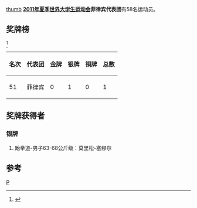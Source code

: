[[文件:Flag_of_Philippines.svg|thumb]]
'''[[2011年夏季世界大学生运动会|2011年夏季世界大学生运动会]]菲律宾代表团'''有58名运动员。

==奖牌榜==
<ref>{{Cite web |url=http://match.sz2011.org/Medal/CHI.htm |title=奖牌榜 |accessdate=2011-08-26 |archive-date=2012-07-14 |archive-url=https://archive.is/20120714212414/http://match.sz2011.org/Medal/CHI.htm |dead-url=no }}</ref>
{| class="wikitable"
|-
! 名次 !! 代表团 !! 金牌 !! 银牌 !! 铜牌 !! 总数
|-
| 51 || 菲律宾 || 0 || 1 || 0 || 1 
|}


==奖牌获得者==
===银牌===
#跆拳道-男子63-68公斤级：莫里松-塞缪尔
==参考==
<references/>
{{2011年夏季世界大学生运动会代表团}}
[[分类:2011年夏季世界大学生运动会代表团|P]]